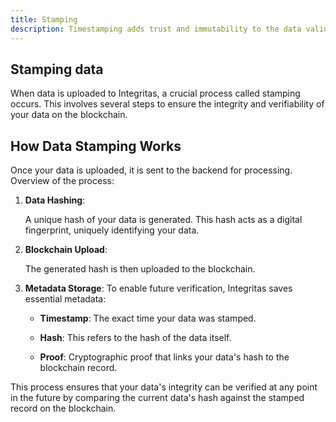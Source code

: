 ```yaml
---
title: Stamping
description: Timestamping adds trust and immutability to the data validation process by anchoring it to a specific point in time.
---
```


## Stamping data

When data is uploaded to Integritas, a crucial process called stamping occurs. This involves several steps to ensure the integrity and verifiability of your data on the blockchain.

## How Data Stamping Works

Once your data is uploaded, it is sent to the backend for processing. Overview of the process:

1. **Data Hashing**:

   A unique hash of your data is generated. This hash acts as a digital fingerprint, uniquely identifying your data.

2. **Blockchain Upload**:

   The generated hash is then uploaded to the blockchain.

3. **Metadata Storage**: To enable future verification, Integritas saves essential metadata:

   - **Timestamp**: The exact time your data was stamped.

   - **Hash**: This refers to the hash of the data itself.

   - **Proof**: Cryptographic proof that links your data's hash to the blockchain record.

This process ensures that your data's integrity can be verified at any point in the future by comparing the current data's hash against the stamped record on the blockchain.
